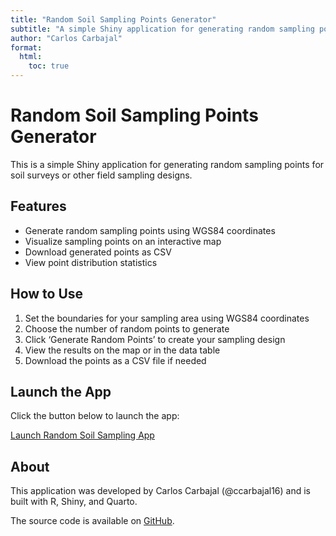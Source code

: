 ```yaml
---
title: "Random Soil Sampling Points Generator"
subtitle: "A simple Shiny application for generating random sampling points"
author: "Carlos Carbajal"
format:
  html:
    toc: true
---
```


# Random Soil Sampling Points Generator

This is a simple Shiny application for generating random sampling points for soil surveys or other field sampling designs.

## Features

- Generate random sampling points using WGS84 coordinates
- Visualize sampling points on an interactive map
- Download generated points as CSV
- View point distribution statistics

## How to Use

1. Set the boundaries for your sampling area using WGS84 coordinates
2. Choose the number of random points to generate
3. Click 'Generate Random Points' to create your sampling design
4. View the results on the map or in the data table
5. Download the points as a CSV file if needed

## Launch the App

Click the button below to launch the app:

<a href="random_sampling.html" class="btn btn-primary">Launch Random Soil Sampling App</a>

## About

This application was developed by Carlos Carbajal (@ccarbajal16) and is built with R, Shiny, and Quarto.

The source code is available on [GitHub](https://github.com/ccarbajal16/random_sampling).
